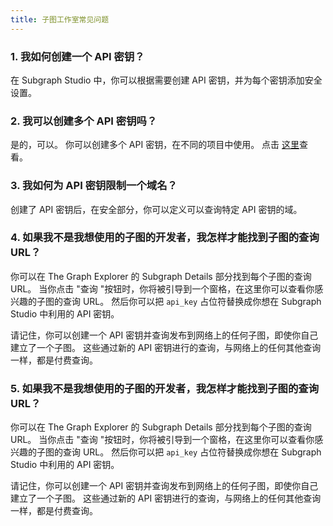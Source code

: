 ```yaml
---
title: 子图工作室常见问题
---
```


### 1. 我如何创建一个 API 密钥？

在 Subgraph Studio 中，你可以根据需要创建 API 密钥，并为每个密钥添加安全设置。

### 2. 我可以创建多个 API 密钥吗？

是的，可以。 你可以创建多个 API 密钥，在不同的项目中使用。 点击 [这里](https://thegraph.com/studio/apikeys/)查看。

### 3. 我如何为 API 密钥限制一个域名？

创建了 API 密钥后，在安全部分，你可以定义可以查询特定 API 密钥的域。

### 4. 如果我不是我想使用的子图的开发者，我怎样才能找到子图的查询 URL？

你可以在 The Graph Explorer 的 Subgraph Details 部分找到每个子图的查询 URL。 当你点击 "查询 "按钮时，你将被引导到一个窗格，在这里你可以查看你感兴趣的子图的查询 URL。 然后你可以把 `api_key` 占位符替换成你想在 Subgraph Studio 中利用的 API 密钥。

请记住，你可以创建一个 API 密钥并查询发布到网络上的任何子图，即使你自己建立了一个子图。 这些通过新的 API 密钥进行的查询，与网络上的任何其他查询一样，都是付费查询。

### 5. 如果我不是我想使用的子图的开发者，我怎样才能找到子图的查询 URL？

你可以在 The Graph Explorer 的 Subgraph Details 部分找到每个子图的查询 URL。 当你点击 "查询 "按钮时，你将被引导到一个窗格，在这里你可以查看你感兴趣的子图的查询 URL。 然后你可以把 `api_key` 占位符替换成你想在 Subgraph Studio 中利用的 API 密钥。

请记住，你可以创建一个 API 密钥并查询发布到网络上的任何子图，即使你自己建立了一个子图。 这些通过新的 API 密钥进行的查询，与网络上的任何其他查询一样，都是付费查询。
